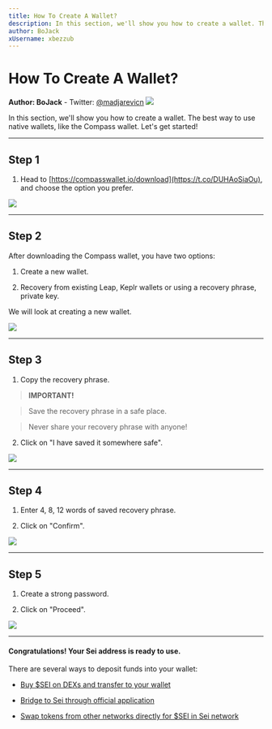 ```yaml
---
title: How To Create A Wallet?
description: In this section, we'll show you how to create a wallet. The best way to use native wallets, like the Compass wallet. Let's get started!
author: BoJack
xUsername: xbezzub
---
```


# How To Create A Wallet?

**Author: BoJack**
    -   Twitter:  [@madjarevicn](https://twitter.com/0xbezzub)
![](https://lh7-us.googleusercontent.com/KZYeROUkiaaTQu00C3plrnMuPzHghyp0aU9d8WDmUvXVDL6LRyZxMSH3O1sbOLZHNRvNIlUtwaaj1upqYJIwEa_j25tILYfowSpinHKr-_nhTEQOyynUsyoWVTKGC0tTr7IRvecnp_PAt0IrTKQpopA)


In this section, we'll show you how to create a wallet. The best way to use native wallets, like the Compass wallet. Let's get started!

***

## Step 1


1.  Head to [https://compasswallet.io/download](https://t.co/DUHAoSiaOu), and choose the option you prefer.


![](https://lh7-us.googleusercontent.com/BIHoI3MD-DMeBtx6N6LAsN5FWAE3bFwxISE1DbA-CZbPuhuGTmY2fZyg6Zs3HsKMFK5m6o-Xj_KJVXLJGZJkjfKkdIHnopcM4D2pjwgajQ7S-Xz9ttQuCL72zdF01jHxGxRoxOAOJ_tqGAga58wz4ik)
***

## Step 2


After downloading the Compass wallet, you have two options:



1.  Create a new wallet.

2.  Recovery from existing Leap, Keplr wallets or using a recovery phrase, private key.




We will look at creating a new wallet.

![](https://lh7-us.googleusercontent.com/fZ3JJH2xEE7D6f1kybXz5inG6mxDLFG7z5OGUUBtXB3RXD34wFNEDBlHefdjvpr_03n9vsi0UlLR5J-VRkRZu0MuKdtgUNbwMS2mSMBtLR-HK_-EyTAU_DPAjq3q8Z71BoZCFEuPvVyuGwhaz-01hf8)
***

## Step 3



1.  Copy the recovery phrase.




> **IMPORTANT!**

>

> Save the recovery phrase in a safe place.

>

> Never share your recovery phrase with anyone!



2.  Click on "I have saved it somewhere safe".


![](https://lh7-us.googleusercontent.com/ZgfKKRSPVmHI_kWHt4AmbTb6vH5Seq2zaKWGmVUV6cH-ixreWn_PSvSt_amh7NiDIspn6WR88yJnyJxQf44ZXk6F3fbOr-L77GnA7DWLsJCFT_VBltISik-hjBiAW12Rh6A3JUvhiQaqBvVN1x-oGUc)

***

## Step 4



1.  Enter 4, 8, 12 words of saved recovery phrase.

2.  Click on "Confirm".


![](https://lh7-us.googleusercontent.com/wOd2GOpAnXLdteexWMFpqHwDHvv97_ZWOokufqZ0nJN0aKRzIU_xpUqr3Rof7sXAiHHDDlnIkCcdCnfGqr2_cUUv_281Q3wnPVgfDhMPCAHxPQY5ejJyKk_SIQJqMSQVrENIiXCi_EdC2rP12aPG2Lo)

***

## Step 5



1.  Create a strong password.

2.  Click on "Proceed".


![](https://lh7-us.googleusercontent.com/hrh3bN3cW4UgGdK59jLQ4L35wvo35qBnOtDr3vLv6_HOj4-6QG5XkbcPBr8lzVIY8ie5DD7gQopvflAodP3saPtA0sFkJ6NxgWVONSNjHeTkeKNP4R0ukbSp2VHGyq5Esm5P8I1hNk-8LV-M5o3oXUs)

***

#### Congratulations! Your Sei address is ready to use.



There are several ways to deposit funds into your wallet:



-   [Buy $SEI on DEXs and transfer to your wallet](link)

-   [Bridge to Sei through official application](link)

-   [Swap tokens from other networks directly for $SEI in Sei network](link)









